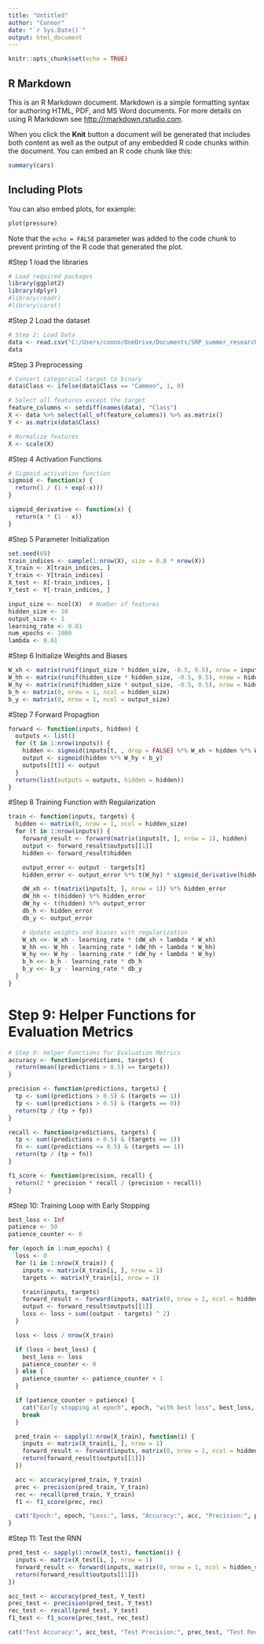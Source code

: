 ---
title: "Untitled"
author: "Connor"
date: "`r Sys.Date()`"
output: html_document
---

```{r setup, include=FALSE}
knitr::opts_chunk$set(echo = TRUE)
```

## R Markdown

This is an R Markdown document. Markdown is a simple formatting syntax for authoring HTML, PDF, and MS Word documents. For more details on using R Markdown see <http://rmarkdown.rstudio.com>.

When you click the **Knit** button a document will be generated that includes both content as well as the output of any embedded R code chunks within the document. You can embed an R code chunk like this:

```{r cars}
summary(cars)
```

## Including Plots

You can also embed plots, for example:

```{r pressure, echo=FALSE}
plot(pressure)
```

Note that the `echo = FALSE` parameter was added to the code chunk to prevent printing of the R code that generated the plot.


#Step 1 load the libraries
```{r}
# Load required packages
library(ggplot2)
library(dplyr)
#library(readr)
#library(caret)
```

#Step 2 Load the dataset
```{r}
# Step 2: Load Data
data <- read.csv("C:/Users/conno/OneDrive/Documents/SRP_summer_research/Rice_Cammeo_Osmancik.csv")
data
```

#Step 3 Preprocessing
```{r}
# Convert categorical target to binary
data$Class <- ifelse(data$Class == "Cammeo", 1, 0)  

# Select all features except the target
feature_columns <- setdiff(names(data), "Class")  
X <- data %>% select(all_of(feature_columns)) %>% as.matrix()
Y <- as.matrix(data$Class)

# Normalize features
X <- scale(X)
```

#Step 4 Activation Functions
```{r}
# Sigmoid activation function
sigmoid <- function(x) {
  return(1 / (1 + exp(-x)))
}

sigmoid_derivative <- function(x) {
  return(x * (1 - x))
}
```

#Step 5 Parameter Initialization
```{r}
set.seed(69)
train_indices <- sample(1:nrow(X), size = 0.8 * nrow(X))
X_train <- X[train_indices, ]
Y_train <- Y[train_indices]
X_test <- X[-train_indices, ]
Y_test <- Y[-train_indices, ]

input_size <- ncol(X)  # Number of features
hidden_size <- 10
output_size <- 1
learning_rate <- 0.01
num_epochs <- 1000
lambda <- 0.01
```

#Step 6 Initialize Weights and Biases
```{r}
W_xh <- matrix(runif(input_size * hidden_size, -0.5, 0.5), nrow = input_size)
W_hh <- matrix(runif(hidden_size * hidden_size, -0.5, 0.5), nrow = hidden_size)
W_hy <- matrix(runif(hidden_size * output_size, -0.5, 0.5), nrow = hidden_size)
b_h <- matrix(0, nrow = 1, ncol = hidden_size)
b_y <- matrix(0, nrow = 1, ncol = output_size)
```

#Step 7 Forward Propagtion
```{r}
forward <- function(inputs, hidden) {
  outputs <- list()
  for (t in 1:nrow(inputs)) {
    hidden <- sigmoid(inputs[t, , drop = FALSE] %*% W_xh + hidden %*% W_hh + b_h)
    output <- sigmoid(hidden %*% W_hy + b_y)
    outputs[[t]] <- output
  }
  return(list(outputs = outputs, hidden = hidden))
}
```

#Step 8 Training Function with Regularization
```{r}
train <- function(inputs, targets) {
  hidden <- matrix(0, nrow = 1, ncol = hidden_size)
  for (t in 1:nrow(inputs)) {
    forward_result <- forward(matrix(inputs[t, ], nrow = 1), hidden)
    output <- forward_result$outputs[[1]]
    hidden <- forward_result$hidden

    output_error <- output - targets[t]
    hidden_error <- output_error %*% t(W_hy) * sigmoid_derivative(hidden)

    dW_xh <- t(matrix(inputs[t, ], nrow = 1)) %*% hidden_error
    dW_hh <- t(hidden) %*% hidden_error
    dW_hy <- t(hidden) %*% output_error
    db_h <- hidden_error
    db_y <- output_error

    # Update weights and biases with regularization
    W_xh <<- W_xh - learning_rate * (dW_xh + lambda * W_xh)
    W_hh <<- W_hh - learning_rate * (dW_hh + lambda * W_hh)
    W_hy <<- W_hy - learning_rate * (dW_hy + lambda * W_hy)
    b_h <<- b_h - learning_rate * db_h
    b_y <<- b_y - learning_rate * db_y
  }
}
```

# Step 9: Helper Functions for Evaluation Metrics
```{r}
# Step 9: Helper Functions for Evaluation Metrics
accuracy <- function(predictions, targets) {
  return(mean((predictions > 0.5) == targets))
}

precision <- function(predictions, targets) {
  tp <- sum((predictions > 0.5) & (targets == 1))
  fp <- sum((predictions > 0.5) & (targets == 0))
  return(tp / (tp + fp))
}

recall <- function(predictions, targets) {
  tp <- sum((predictions > 0.5) & (targets == 1))
  fn <- sum((predictions <= 0.5) & (targets == 1))
  return(tp / (tp + fn))
}

f1_score <- function(precision, recall) {
  return(2 * precision * recall / (precision + recall))
}
```

#Step 10: Training Loop with Early Stopping
```{r}
best_loss <- Inf
patience <- 50
patience_counter <- 0

for (epoch in 1:num_epochs) {
  loss <- 0
  for (i in 1:nrow(X_train)) {
    inputs <- matrix(X_train[i, ], nrow = 1)
    targets <- matrix(Y_train[i], nrow = 1)

    train(inputs, targets)
    forward_result <- forward(inputs, matrix(0, nrow = 1, ncol = hidden_size))
    output <- forward_result$outputs[[1]]
    loss <- loss + sum((output - targets) ^ 2)
  }

  loss <- loss / nrow(X_train)

  if (loss < best_loss) {
    best_loss <- loss
    patience_counter <- 0
  } else {
    patience_counter <- patience_counter + 1
  }

  if (patience_counter > patience) {
    cat("Early stopping at epoch", epoch, "with best loss", best_loss, "\n")
    break
  }

  pred_train <- sapply(1:nrow(X_train), function(i) {
    inputs <- matrix(X_train[i, ], nrow = 1)
    forward_result <- forward(inputs, matrix(0, nrow = 1, ncol = hidden_size))
    return(forward_result$outputs[[1]])
  })

  acc <- accuracy(pred_train, Y_train)
  prec <- precision(pred_train, Y_train)
  rec <- recall(pred_train, Y_train)
  f1 <- f1_score(prec, rec)

  cat("Epoch:", epoch, "Loss:", loss, "Accuracy:", acc, "Precision:", prec, "Recall:", rec, "F1 Score:", f1, "\n")
}
```

#Step 11: Test the RNN
```{r}
pred_test <- sapply(1:nrow(X_test), function(i) {
  inputs <- matrix(X_test[i, ], nrow = 1)
  forward_result <- forward(inputs, matrix(0, nrow = 1, ncol = hidden_size))
  return(forward_result$outputs[[1]])
})

acc_test <- accuracy(pred_test, Y_test)
prec_test <- precision(pred_test, Y_test)
rec_test <- recall(pred_test, Y_test)
f1_test <- f1_score(prec_test, rec_test)

cat("Test Accuracy:", acc_test, "Test Precision:", prec_test, "Test Recall:", rec_test, "Test F1 Score:", f1_test, "\n")
```


